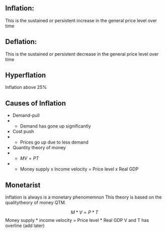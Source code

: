 ## Inflation: 
This is the sustained or persistent increase in the general price level over time

## Deflation: 
This is the sustained or persistent decrease in the general price level over time

## Hyperflation
Inflation above 25%

## Causes of Inflation
- Demand-pull
- - Demand has gone up significantly
- Cost push
- - Prices go up due to less demand
- Quantity theory of money
- - $MV = PT$
- - Money supply x Income velocity = Price level x Real GDP

## Monetarist
Inflation is always is a monetary phenomemnon
This theory is based on the qualitytheory of money QTM.

$$
M * V = P * T
$$
Money supply * income velocity = Price level * Real GDP
V and T has overline (add later)
